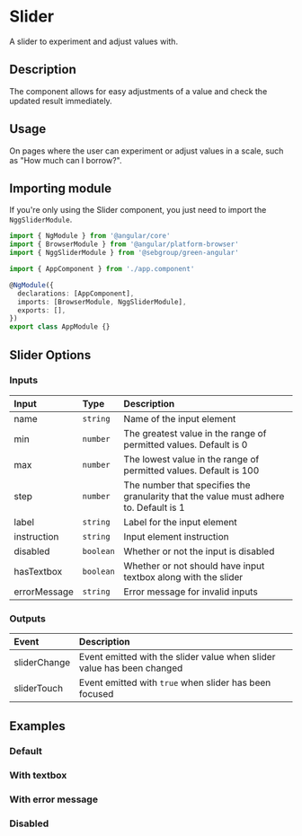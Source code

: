 

# Slider

A slider to experiment and adjust values with.

## Description

The component allows for easy adjustments of a value and check the updated result immediately.

## Usage

On pages where the user can experiment or adjust values in a scale, such as "How much can I borrow?".

## Importing module

If you're only using the Slider component, you just need to import the `NggSliderModule`.

```typescript
import { NgModule } from '@angular/core'
import { BrowserModule } from '@angular/platform-browser'
import { NggSliderModule } from '@sebgroup/green-angular'

import { AppComponent } from './app.component'

@NgModule({
  declarations: [AppComponent],
  imports: [BrowserModule, NggSliderModule],
  exports: [],
})
export class AppModule {}
```

## Slider Options

### Inputs

| Input        | Type      | Description                                                                           |
| :----------- | :-------- | :------------------------------------------------------------------------------------ |
| name         | `string`  | Name of the input element                                                             |
| min          | `number`  | The greatest value in the range of permitted values. Default is 0                     |
| max          | `number`  | The lowest value in the range of permitted values. Default is 100                     |
| step         | `number`  | The number that specifies the granularity that the value must adhere to. Default is 1 |
| label        | `string`  | Label for the input element                                                           |
| instruction  | `string`  | Input element instruction                                                             |
| disabled     | `boolean` | Whether or not the input is disabled                                                  |
| hasTextbox   | `boolean` | Whether or not should have input textbox along with the slider                        |
| errorMessage | `string`  | Error message for invalid inputs                                                      |

### Outputs

| Event        | Description                                                            |
| :----------- | :--------------------------------------------------------------------- |
| sliderChange | Event emitted with the slider value when slider value has been changed |
| sliderTouch  | Event emitted with `true` when slider has been focused                 |

## Examples

### Default

<Canvas>
  <Story id="components-slider--default" />
</Canvas>

### With textbox

<Canvas>
  <Story id="components-slider--textbox" />
</Canvas>

### With error message

<Canvas>
  <Story id="components-slider--error" />
</Canvas>

### Disabled

<Canvas>
  <Story id="components-slider--disabled" />
</Canvas>

